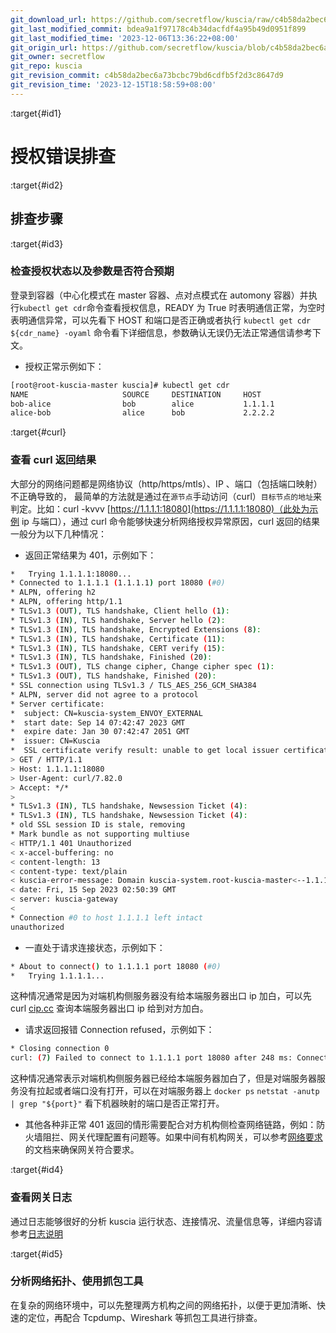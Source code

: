 ```yaml
---
git_download_url: https://github.com/secretflow/kuscia/raw/c4b58da2bec6a73bcbc79bd6cdfb5f2d3c8647d9/docs/reference/troubleshoot/networkauthorizationcheck.md
git_last_modified_commit: bdea9a1f97178c4b34dacfdf4a95b49d0951f899
git_last_modified_time: '2023-12-06T13:36:22+08:00'
git_origin_url: https://github.com/secretflow/kuscia/blob/c4b58da2bec6a73bcbc79bd6cdfb5f2d3c8647d9/docs/reference/troubleshoot/networkauthorizationcheck.md
git_owner: secretflow
git_repo: kuscia
git_revision_commit: c4b58da2bec6a73bcbc79bd6cdfb5f2d3c8647d9
git_revision_time: '2023-12-15T18:58:59+08:00'
---
```


:target{#id1}

# 授权错误排查

:target{#id2}

## 排查步骤

:target{#id3}

### 检查授权状态以及参数是否符合预期

登录到容器（中心化模式在 master 容器、点对点模式在 automony 容器）并执行`kubectl get cdr`命令查看授权信息，READY 为 True 时表明通信正常，为空时表明通信异常，可以先看下 HOST 和端口是否正确或者执行 `kubectl get cdr ${cdr_name} -oyaml` 命令看下详细信息，参数确认无误仍无法正常通信请参考下文。

- 授权正常示例如下：

```bash
[root@root-kuscia-master kuscia]# kubectl get cdr
NAME                     SOURCE     DESTINATION     HOST
bob-alice                bob        alice           1.1.1.1             Token            True
alice-bob                alice      bob             2.2.2.2             Token            True
```

:target{#curl}

### 查看 curl 返回结果

大部分的网络问题都是网络协议（http/https/mtls）、IP 、端口（包括端口映射）不正确导致的， 最简单的方法就是通过在`源节点`手动访问（curl）`目标节点的地址`来判定。比如：curl -kvvv [https://1.1.1.1:18080](https://1.1.1.1:18080)（此处为示例 ip 与端口），通过 curl 命令能够快速分析网络授权异常原因，curl 返回的结果一般分为以下几种情况：

- 返回正常结果为 401，示例如下：

```bash
*   Trying 1.1.1.1:18080...
* Connected to 1.1.1.1 (1.1.1.1) port 18080 (#0)
* ALPN, offering h2
* ALPN, offering http/1.1
* TLSv1.3 (OUT), TLS handshake, Client hello (1):
* TLSv1.3 (IN), TLS handshake, Server hello (2):
* TLSv1.3 (IN), TLS handshake, Encrypted Extensions (8):
* TLSv1.3 (IN), TLS handshake, Certificate (11):
* TLSv1.3 (IN), TLS handshake, CERT verify (15):
* TLSv1.3 (IN), TLS handshake, Finished (20):
* TLSv1.3 (OUT), TLS change cipher, Change cipher spec (1):
* TLSv1.3 (OUT), TLS handshake, Finished (20):
* SSL connection using TLSv1.3 / TLS_AES_256_GCM_SHA384
* ALPN, server did not agree to a protocol
* Server certificate:
*  subject: CN=kuscia-system_ENVOY_EXTERNAL
*  start date: Sep 14 07:42:47 2023 GMT
*  expire date: Jan 30 07:42:47 2051 GMT
*  issuer: CN=Kuscia
*  SSL certificate verify result: unable to get local issuer certificate (20), continuing anyway.
> GET / HTTP/1.1
> Host: 1.1.1.1:18080
> User-Agent: curl/7.82.0
> Accept: */*
>
* TLSv1.3 (IN), TLS handshake, Newsession Ticket (4):
* TLSv1.3 (IN), TLS handshake, Newsession Ticket (4):
* old SSL session ID is stale, removing
* Mark bundle as not supporting multiuse
< HTTP/1.1 401 Unauthorized
< x-accel-buffering: no
< content-length: 13
< content-type: text/plain
< kuscia-error-message: Domain kuscia-system.root-kuscia-master<--1.1.1.1 return http code 401.
< date: Fri, 15 Sep 2023 02:50:39 GMT
< server: kuscia-gateway
<
* Connection #0 to host 1.1.1.1 left intact
unauthorized
```

- 一直处于请求连接状态，示例如下：

```bash
* About to connect() to 1.1.1.1 port 18080 (#0)
*   Trying 1.1.1.1...
```

这种情况通常是因为对端机构侧服务器没有给本端服务器出口 ip 加白，可以先 curl [cip.cc](http://cip.cc) 查询本端服务器出口 ip 给到对方加白。

- 请求返回报错 Connection refused，示例如下：

```bash
* Closing connection 0
curl: (7) Failed to connect to 1.1.1.1 port 18080 after 248 ms: Connection refused
```

这种情况通常表示对端机构侧服务器已经给本端服务器加白了，但是对端服务器服务没有拉起或者端口没有打开，可以在对端服务器上 `docker ps` `netstat -anutp | grep "${port}"` 看下机器映射的端口是否正常打开。

- 其他各种非正常 401 返回的情形需要配合对方机构侧检查网络链路，例如：防火墙阻拦、网关代理配置有问题等。如果中间有机构网关，可以参考[网络要求](../../deployment/networkrequirements.mdx)的文档来确保网关符合要求。

:target{#id4}

### 查看网关日志

通过日志能够很好的分析 kuscia 运行状态、连接情况、流量信息等，详细内容请参考[日志说明](../../deployment/logdescription.mdx#envoy)

:target{#id5}

### 分析网络拓扑、使用抓包工具

在复杂的网络环境中，可以先整理两方机构之间的网络拓扑，以便于更加清晰、快速的定位，再配合 Tcpdump、Wireshark 等抓包工具进行排查。
